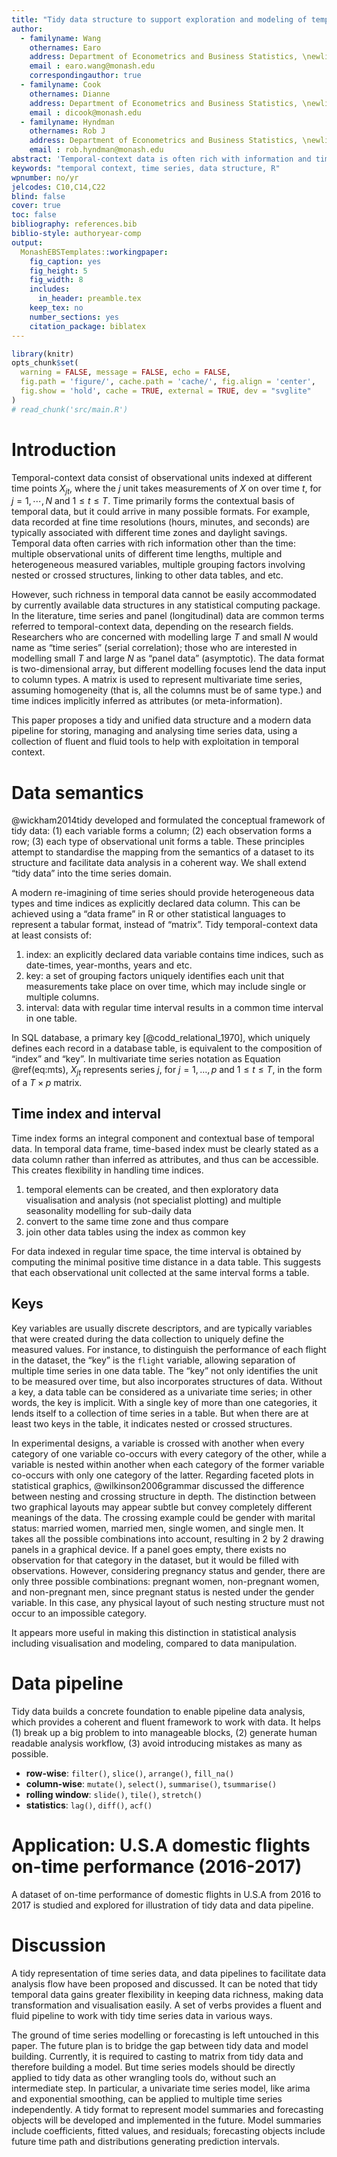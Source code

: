 ```yaml
---
title: "Tidy data structure to support exploration and modeling of temporal-context data"
author:
  - familyname: Wang
    othernames: Earo
    address: Department of Econometrics and Business Statistics, \newline Monash University, VIC 3800 \newline Australia.
    email : earo.wang@monash.edu
    correspondingauthor: true
  - familyname: Cook
    othernames: Dianne
    address: Department of Econometrics and Business Statistics, \newline Monash University, VIC 3800 \newline Australia.
    email : dicook@monash.edu
  - familyname: Hyndman
    othernames: Rob J
    address: Department of Econometrics and Business Statistics, \newline Monash University, VIC 3800 \newline Australia.
    email : rob.hyndman@monash.edu
abstract: 'Temporal-context data is often rich with information and time formats, for example multiple observational units, different time lengths, heterogeneous data types, nested and crossed factors and etc. This work presents a cohesive and conceptual framework for organizing and manipulating temporal data, which in turn flows into visualization and modelling routines. Tidy data principles are applied and extended to temporal data: (1) mapping the semantics of a dataset into its physical layout, (2) an explicitly declared index variable representing time, (3) a "key" comprised of single or multiple variables to uniquely identify units over time, using a syntatical and user-oriented approach in which it imposes nested or crossed structures on the data. This tidy data representation most naturally supports thinking of operations on the data as building blocks, forming part of a "data pipeline" in time-based context. A sound pipeline practice facilitates a transparent and human-readable workflow for analyzing temporal data. Applications are included to illustrate tidy temporal data structure, data pipeline ideas and usage. The architecture of tidy temporal data has been implemented in the R package **tsibble**.'
keywords: "temporal context, time series, data structure, R"
wpnumber: no/yr
jelcodes: C10,C14,C22
blind: false
cover: true
toc: false
bibliography: references.bib
biblio-style: authoryear-comp
output:
  MonashEBSTemplates::workingpaper:
    fig_caption: yes
    fig_height: 5
    fig_width: 8
    includes:
      in_header: preamble.tex
    keep_tex: no
    number_sections: yes
    citation_package: biblatex
---
```


```r
library(knitr)
opts_chunk$set(
  warning = FALSE, message = FALSE, echo = FALSE,
  fig.path = 'figure/', cache.path = 'cache/', fig.align = 'center', 
  fig.show = 'hold', cache = TRUE, external = TRUE, dev = "svglite"
)
# read_chunk('src/main.R')
```

# Introduction

Temporal-context data consist of observational units indexed at different time points $X_{jt}$, where the $j$\textsuperscript{th} unit takes measurements of $X$ on over time $t$, for $j = 1, \cdots, N$ and $1 \le t \le T$. Time primarily forms the contextual basis of temporal data, but it could arrive in many possible formats. For example, data recorded at fine time resolutions (hours, minutes, and seconds) are typically associated with different time zones and daylight savings. Temporal data often carries with rich information other than the time: multiple observational units of different time lengths, multiple and heterogeneous measured variables, multiple grouping factors involving nested or crossed structures, linking to other data tables, and etc.

However, such richness in temporal data cannot be easily accommodated by currently available data structures in any statistical computing package. In the literature, time series and panel (longitudinal) data are common terms referred to temporal-context data, depending on the research fields. Researchers who are concerned with modelling large $T$ and small $N$ would name as "time series" (serial correlation); those who are interested in modelling small $T$ and large $N$ as "panel data" (asymptotic). The data format is two-dimensional array, but different modelling focuses lend the data input to column types. A matrix is used to represent multivariate time series, assuming homogeneity (that is, all the columns must be of same type.) and time indices implicitly inferred as attributes (or meta-information).

This paper proposes a tidy and unified data structure and a modern data pipeline for storing, managing and analysing time series data, using a collection of fluent and fluid tools to help with exploitation in temporal context.

# Data semantics

@wickham2014tidy developed and formulated the conceptual framework of tidy data: (1) each variable forms a column; (2) each observation forms a row; (3) each type of observational unit forms a table. These principles attempt to standardise the mapping from the semantics of a dataset to its structure and facilitate data analysis in a coherent way. We shall extend "tidy data" into the time series domain.

A modern re-imagining of time series should provide heterogeneous data types and time indices as explicitly declared data column. This can be achieved using a "data frame" in R or other statistical languages to represent a tabular format, instead of "matrix". Tidy temporal-context data at least consists of:

1. index: an explicitly declared data variable contains time indices, such as date-times, year-months, years and etc.
2. key: a set of grouping factors uniquely identifies each unit that measurements take place on over time, which may include single or multiple columns.
3. interval: data with regular time interval results in a common time interval in one table.

In SQL database, a primary key [@codd_relational_1970], which uniquely defines each record in a database table, is equivalent to the composition of "index" and "key". In multivariate time series notation as Equation \@ref(eq:mts), $X_{jt}$ represents series $j$, for $j = 1, \dots, p$ and $1 \leq t \leq T$, in the form of a $T \times p$ matrix.

\begin{equation}
  \begin{bmatrix}
  X_{11} & X_{21} & \cdots & X_{p1} \\
  X_{12} & X_{22} & \cdots & X_{p2} \\
  \vdots & \vdots & \ddots & \vdots \\
  X_{1T} & X_{2T} & \cdots & X_{pT}
  \end{bmatrix}
\label{eq:mts}
\end{equation}

## Time index and interval

<!-- note to self: There's a trade-off between data column and attributes. Data column is easily accessible, which gives greater flexibility; however, once the value in the data column is modified, no way to validate for any static approach. Generally, not recommended to modify attributes. -->

Time index forms an integral component and contextual base of temporal data. In temporal data frame, time-based index must be clearly stated as a data column rather than inferred as attributes, and thus can be accessible. This creates flexibility in handling time indices.

(1) temporal elements can be created, and then exploratory data visualisation and analysis (not specialist plotting) and multiple seasonality modelling for sub-daily data
(2) convert to the same time zone and thus compare
(3) join other data tables using the index as common key

For data indexed in regular time space, the time interval is obtained by computing the minimal positive time distance in a data table. This suggests that each observational unit collected at the same interval forms a table.

## Keys

Key variables are usually discrete descriptors, and are typically variables that were created during the data collection to uniquely define the measured values. For instance, to distinguish the performance of each flight in the dataset, the "key" is the `flight` variable, allowing separation of multiple time series in one data table. The "key" not only identifies the unit to be measured over time, but also incorporates structures of data. Without a key, a data table can be considered as a univariate time series; in other words, the key is implicit. With a single key of more than one categories, it lends itself to a collection of time series in a table. But when there are at least two keys in the table, it indicates nested or crossed structures.

In experimental designs, a variable is crossed with another when every category of one variable co-occurs with every category of the other, while a variable is nested within another when each category of the former variable co-occurs with only one category of the latter. Regarding faceted plots in statistical graphics, @wilkinson2006grammar discussed the difference between nesting and crossing structure in depth. The distinction between two graphical layouts may appear subtle but convey completely different meanings of the data. The crossing example could be gender with marital status: married women, married men, single women, and single men. It takes all the possible combinations into account, resulting in 2 by 2 drawing panels in a graphical device. If a panel goes empty, there exists no observation for that category in the dataset, but it would be filled with observations. However, considering pregnancy status and gender, there are only three possible combinations: pregnant women, non-pregnant women, and non-pregnant men, since pregnant status is nested under the gender variable. In this case, any physical layout of such nesting structure must not occur to an impossible category.

It appears more useful in making this distinction in statistical analysis including visualisation and modeling, compared to data manipulation.

# Data pipeline

Tidy data builds a concrete foundation to enable pipeline data analysis, which provides a coherent and fluent framework to work with data. It helps (1) break up a big problem to into manageable blocks, (2) generate human readable analysis workflow, (3) avoid introducing mistakes as many as possible.

* **row-wise**: `filter()`, `slice()`, `arrange()`, `fill_na()`
* **column-wise**: `mutate()`, `select()`, `summarise()`, `tsummarise()`
* **rolling window**: `slide()`, `tile()`, `stretch()`
* **statistics**: `lag()`, `diff()`, `acf()`

# Application: U.S.A domestic flights on-time performance (2016-2017)

A dataset of on-time performance of domestic flights in U.S.A from 2016 to 2017 is studied and explored for illustration of tidy data and data pipeline.

# Discussion

A tidy representation of time series data, and data pipelines to facilitate data analysis flow have been proposed and discussed. It can be noted that tidy temporal data gains greater flexibility in keeping data richness, making data transformation and visualisation easily. A set of verbs provides a fluent and fluid pipeline to work with tidy time series data in various ways.

The ground of time series modelling or forecasting is left untouched in this paper. The future plan is to bridge the gap between tidy data and model building. Currently, it is required to casting to matrix from tidy data and therefore building a model. But time series models should be directly applied to tidy data as other wrangling tools do, without such an intermediate step. In particular, a univariate time series model, like arima and exponential smoothing, can be applied to multiple time series independently. A tidy format to represent model summaries and forecasting objects will be developed and implemented in the future. Model summaries include coefficients, fitted values, and residuals; forecasting objects include future time path and distributions generating prediction intervals.
